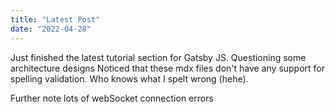 ```yaml
---
title: "Latest Post"
date: "2022-04-28"
---
```


Just finished the latest tutorial section for Gatsby JS.  Questioning some architecture designs
Noticed that these mdx files don't have any support for spelling validation.  Who knows what I spelt
wrong (hehe).  

Further note lots of webSocket connection errors